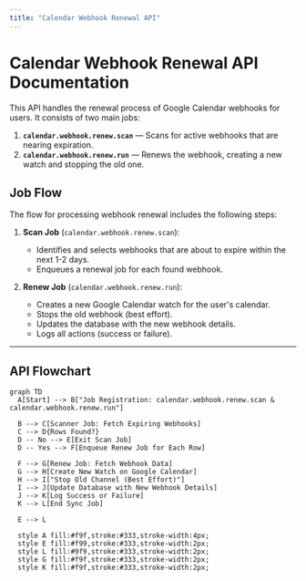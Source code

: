 ```yaml
---
title: "Calendar Webhook Renewal API"
---
```


# Calendar Webhook Renewal API Documentation

This API handles the renewal process of Google Calendar webhooks for users. It consists of two main jobs:
1. **`calendar.webhook.renew.scan`** — Scans for active webhooks that are nearing expiration.
2. **`calendar.webhook.renew.run`** — Renews the webhook, creating a new watch and stopping the old one.

## Job Flow

The flow for processing webhook renewal includes the following steps:

1. **Scan Job** (`calendar.webhook.renew.scan`):
   - Identifies and selects webhooks that are about to expire within the next 1-2 days.
   - Enqueues a renewal job for each found webhook.

2. **Renew Job** (`calendar.webhook.renew.run`):
   - Creates a new Google Calendar watch for the user's calendar.
   - Stops the old webhook (best effort).
   - Updates the database with the new webhook details.
   - Logs all actions (success or failure).

---

## API Flowchart

```mermaid
graph TD
  A[Start] --> B["Job Registration: calendar.webhook.renew.scan & calendar.webhook.renew.run"]

  B --> C[Scanner Job: Fetch Expiring Webhooks]
  C --> D{Rows Found?}
  D -- No --> E[Exit Scan Job]
  D -- Yes --> F[Enqueue Renew Job for Each Row]
  
  F --> G[Renew Job: Fetch Webhook Data]
  G --> H[Create New Watch on Google Calendar]
  H --> I["Stop Old Channel (Best Effort)"]
  I --> J[Update Database with New Webhook Details]
  J --> K[Log Success or Failure]
  K --> L[End Sync Job]

  E --> L
  
  style A fill:#f9f,stroke:#333,stroke-width:4px;
  style E fill:#f99,stroke:#333,stroke-width:2px;
  style L fill:#9f9,stroke:#333,stroke-width:2px;
  style G fill:#f9f,stroke:#333,stroke-width:2px;
  style K fill:#f9f,stroke:#333,stroke-width:2px;
